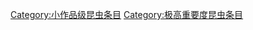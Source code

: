 {{emptycat}}
{{昆虫条目统计表}}

[[Category:小作品级昆虫条目|Category:小作品级昆虫条目]]
[[Category:极高重要度昆虫条目|Category:极高重要度昆虫条目]]